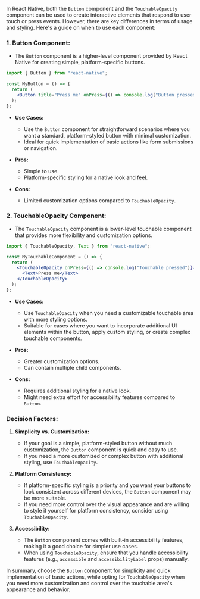 In React Native, both the `Button` component and the `TouchableOpacity` component can be used to create interactive elements that respond to user touch or press events. However, there are key differences in terms of usage and styling. Here's a guide on when to use each component:

### 1. **Button Component:**

- The `Button` component is a higher-level component provided by React Native for creating simple, platform-specific buttons.

```jsx
import { Button } from "react-native";

const MyButton = () => {
  return (
    <Button title="Press me" onPress={() => console.log("Button pressed")} />
  );
};
```

- **Use Cases:**

  - Use the `Button` component for straightforward scenarios where you want a standard, platform-styled button with minimal customization.
  - Ideal for quick implementation of basic actions like form submissions or navigation.

- **Pros:**

  - Simple to use.
  - Platform-specific styling for a native look and feel.

- **Cons:**
  - Limited customization options compared to `TouchableOpacity`.

### 2. **TouchableOpacity Component:**

- The `TouchableOpacity` component is a lower-level touchable component that provides more flexibility and customization options.

```jsx
import { TouchableOpacity, Text } from "react-native";

const MyTouchableComponent = () => {
  return (
    <TouchableOpacity onPress={() => console.log("Touchable pressed")}>
      <Text>Press me</Text>
    </TouchableOpacity>
  );
};
```

- **Use Cases:**

  - Use `TouchableOpacity` when you need a customizable touchable area with more styling options.
  - Suitable for cases where you want to incorporate additional UI elements within the button, apply custom styling, or create complex touchable components.

- **Pros:**

  - Greater customization options.
  - Can contain multiple child components.

- **Cons:**
  - Requires additional styling for a native look.
  - Might need extra effort for accessibility features compared to `Button`.

### Decision Factors:

1. **Simplicity vs. Customization:**

   - If your goal is a simple, platform-styled button without much customization, the `Button` component is quick and easy to use.
   - If you need a more customized or complex button with additional styling, use `TouchableOpacity`.

2. **Platform Consistency:**

   - If platform-specific styling is a priority and you want your buttons to look consistent across different devices, the `Button` component may be more suitable.
   - If you need more control over the visual appearance and are willing to style it yourself for platform consistency, consider using `TouchableOpacity`.

3. **Accessibility:**
   - The `Button` component comes with built-in accessibility features, making it a good choice for simpler use cases.
   - When using `TouchableOpacity`, ensure that you handle accessibility features (e.g., `accessible` and `accessibilityLabel` props) manually.

In summary, choose the `Button` component for simplicity and quick implementation of basic actions, while opting for `TouchableOpacity` when you need more customization and control over the touchable area's appearance and behavior.
